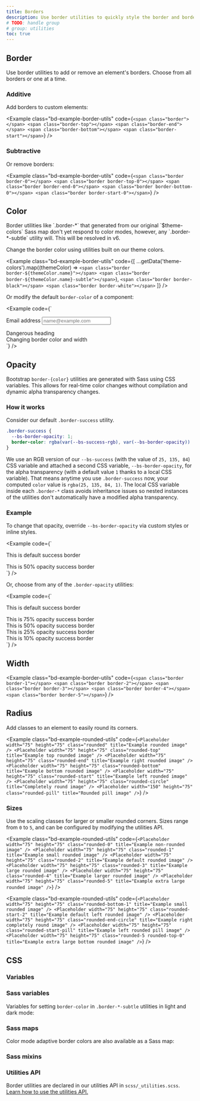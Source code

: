 ```yaml
---
title: Borders
description: Use border utilities to quickly style the border and border-radius of an element. Great for images, buttons, or any other element.
# TODO: handle group
# group: utilities
toc: true
---
```



## Border

Use border utilities to add or remove an element's borders. Choose from all borders or one at a time.

### Additive

Add borders to custom elements:

<Example class="bd-example-border-utils" code={`<span class="border"></span>
<span class="border-top"></span>
<span class="border-end"></span>
<span class="border-bottom"></span>
<span class="border-start"></span>`} />

### Subtractive

Or remove borders:

<Example class="bd-example-border-utils" code={`<span class="border border-0"></span>
<span class="border border-top-0"></span>
<span class="border border-end-0"></span>
<span class="border border-bottom-0"></span>
<span class="border border-start-0"></span>`} />

## Color

<Callout>
Border utilities like `.border-*` that generated from our original `$theme-colors` Sass map don't yet respond to color modes, however, any `.border-*-subtle` utility will. This will be resolved in v6.
</Callout>

Change the border color using utilities built on our theme colors.

<Example class="bd-example-border-utils" code={[
  ...getData('theme-colors').map((themeColor) => `<span class="border border-${themeColor.name}"></span>
<span class="border border-${themeColor.name}-subtle"></span>`),
  `<span class="border border-black"></span>
<span class="border border-white"></span>`
]} />

Or modify the default `border-color` of a component:

<Example code={`<div class="mb-4">
  <label for="exampleFormControlInput1" class="form-label">Email address</label>
  <input type="email" class="form-control border-success" id="exampleFormControlInput1" placeholder="name@example.com">
</div>

<div class="h4 pb-2 mb-4 text-danger border-bottom border-danger">
  Dangerous heading
</div>

<div class="p-3 bg-info bg-opacity-10 border border-info border-start-0 rounded-end">
  Changing border color and width
</div>`} />

## Opacity

<AddedIn version="5.2.0" />

Bootstrap `border-{color}` utilities are generated with Sass using CSS variables. This allows for real-time color changes without compilation and dynamic alpha transparency changes.

### How it works

Consider our default `.border-success` utility.

```css
.border-success {
  --bs-border-opacity: 1;
  border-color: rgba(var(--bs-success-rgb), var(--bs-border-opacity)) !important;
}
```

We use an RGB version of our `--bs-success` (with the value of `25, 135, 84`) CSS variable and attached a second CSS variable, `--bs-border-opacity`, for the alpha transparency (with a default value `1` thanks to a local CSS variable). That means anytime you use `.border-success` now, your computed `color` value is `rgba(25, 135, 84, 1)`. The local CSS variable inside each `.border-*` class avoids inheritance issues so nested instances of the utilities don't automatically have a modified alpha transparency.

### Example

To change that opacity, override `--bs-border-opacity` via custom styles or inline styles.

<Example code={`<div class="border border-success p-2 mb-2">This is default success border</div>
<div class="border border-success p-2" style="--bs-border-opacity: .5;">This is 50% opacity success border</div>`} />

Or, choose from any of the `.border-opacity` utilities:

<Example code={`<div class="border border-success p-2 mb-2">This is default success border</div>
<div class="border border-success p-2 mb-2 border-opacity-75">This is 75% opacity success border</div>
<div class="border border-success p-2 mb-2 border-opacity-50">This is 50% opacity success border</div>
<div class="border border-success p-2 mb-2 border-opacity-25">This is 25% opacity success border</div>
<div class="border border-success p-2 border-opacity-10">This is 10% opacity success border</div>`} />

## Width

<Example class="bd-example-border-utils" code={`<span class="border border-1"></span>
<span class="border border-2"></span>
<span class="border border-3"></span>
<span class="border border-4"></span>
<span class="border border-5"></span>`} />

## Radius

Add classes to an element to easily round its corners.

<Example class="bd-example-rounded-utils" code={`<Placeholder width="75" height="75" class="rounded" title="Example rounded image" />
<Placeholder width="75" height="75" class="rounded-top" title="Example top rounded image" />
<Placeholder width="75" height="75" class="rounded-end" title="Example right rounded image" />
<Placeholder width="75" height="75" class="rounded-bottom" title="Example bottom rounded image" />
<Placeholder width="75" height="75" class="rounded-start" title="Example left rounded image" />
<Placeholder width="75" height="75" class="rounded-circle" title="Completely round image" />
<Placeholder width="150" height="75" class="rounded-pill" title="Rounded pill image" />`} />

### Sizes

Use the scaling classes for larger or smaller rounded corners. Sizes range from `0` to `5`, and can be configured by modifying the utilities API.

<Example class="bd-example-rounded-utils" code={`<Placeholder width="75" height="75" class="rounded-0" title="Example non-rounded image" />
<Placeholder width="75" height="75" class="rounded-1" title="Example small rounded image" />
<Placeholder width="75" height="75" class="rounded-2" title="Example default rounded image" />
<Placeholder width="75" height="75" class="rounded-3" title="Example large rounded image" />
<Placeholder width="75" height="75" class="rounded-4" title="Example larger rounded image" />
<Placeholder width="75" height="75" class="rounded-5" title="Example extra large rounded image" />`} />

<Example class="bd-example-rounded-utils" code={`<Placeholder width="75" height="75" class="rounded-bottom-1" title="Example small rounded image" />
<Placeholder width="75" height="75" class="rounded-start-2" title="Example default left rounded image" />
<Placeholder width="75" height="75" class="rounded-end-circle" title="Example right completely round image" />
<Placeholder width="75" height="75" class="rounded-start-pill" title="Example left rounded pill image" />
<Placeholder width="75" height="75" class="rounded-5 rounded-top-0" title="Example extra large bottom rounded image" />`} />

## CSS

### Variables

<AddedIn version="5.2.0" />

<ScssDocs name="root-border-var" file="scss/_root.scss" />

### Sass variables

<ScssDocs name="border-variables" file="scss/_variables.scss" />

<ScssDocs name="border-radius-variables" file="scss/_variables.scss" />

Variables for setting `border-color` in `.border-*-subtle` utilities in light and dark mode:

<ScssDocs name="theme-border-subtle-variables" file="scss/_variables.scss" />

<ScssDocs name="theme-border-subtle-dark-variables" file="scss/_variables-dark.scss" />

### Sass maps

Color mode adaptive border colors are also available as a Sass map:

<ScssDocs name="theme-border-subtle-map" file="scss/_maps.scss" />

<ScssDocs name="theme-border-subtle-dark-map" file="scss/_maps.scss" />

### Sass mixins

<ScssDocs name="border-radius-mixins" file="scss/mixins/_border-radius.scss" />

### Utilities API

Border utilities are declared in our utilities API in `scss/_utilities.scss`. [Learn how to use the utilities API.]([[docsref:/utilities/api#using-the-api]])

<ScssDocs name="utils-borders" file="scss/_utilities.scss" />

<ScssDocs name="utils-border-radius" file="scss/_utilities.scss" />
